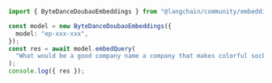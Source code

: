 ```typescript
import { ByteDanceDoubaoEmbeddings } from "@langchain/community/embeddings/bytedance_doubao";

const model = new ByteDanceDoubaoEmbeddings({
  model: "ep-xxx-xxx",
});
const res = await model.embedQuery(
  "What would be a good company name a company that makes colorful socks?"
);
console.log({ res });
```